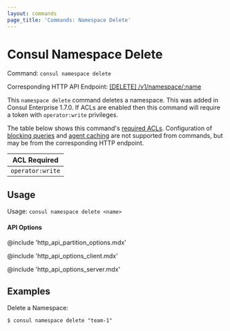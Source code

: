 ```yaml
---
layout: commands
page_title: 'Commands: Namespace Delete'
---
```


# Consul Namespace Delete

Command: `consul namespace delete`

Corresponding HTTP API Endpoint: [\[DELETE\] /v1/namespace/:name](/api-docs/namespaces#delete-a-namespace)

<EnterpriseAlert />

This `namespace delete` command deletes a namespace. This was added in Consul Enterprise 1.7.0. If
ACLs are enabled then this command will require a token with `operator:write` privileges.

The table below shows this command's [required ACLs](/api-docs#authentication). Configuration of
[blocking queries](/api-docs/features/blocking) and [agent caching](/api-docs/features/caching)
are not supported from commands, but may be from the corresponding HTTP endpoint.

| ACL Required     |
| ---------------- |
| `operator:write` |

## Usage

Usage: `consul namespace delete <name>`

#### API Options

@include 'http_api_partition_options.mdx'

@include 'http_api_options_client.mdx'

@include 'http_api_options_server.mdx'

## Examples

Delete a Namespace:

```shell-session
$ consul namespace delete "team-1"
```
